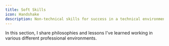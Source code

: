 ```yaml
---
title: Soft Skills
icon: Handshake
description: Non-technical skills for success in a technical environment.
---
```


In this section, I share philosophies and lessons I've learned working in various different professional environments.

<DocsCategory />
